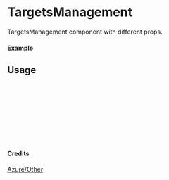 
<Meta of={TargetsManagement} title="Azure/Other/TargetsManagement" />

# TargetsManagement

TargetsManagement component with different props.

#### Example

<Canvas of={TargetsManagement.Primary} />

## Usage

```ts
import { TargetsManagement } from "yadl-ui";

const Example = () => {
  return (
      <TargetsManagement />
  );
};

export default Example;
```

#### Credits
[Azure/Other](https://learn.microsoft.com/en-us/azure/architecture/icons/)
